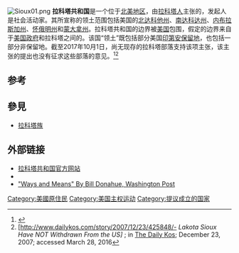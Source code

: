 {{Infobox Country
|native_name=Republic of Lakotah
|conventional_long_name = 拉科塔共和国
|common_name= 拉科塔
|image_flag=Pine Ridge Flag.svg
|symbol_type=國旗
|image_coat=Official Emblem of Lakotah.jpg
|symbol_type=國徽
|image_map=Possible Lakotah borders.png
|map_caption              = 拉科塔共和国在[[北美|北美]]的位置
|national_motto=Mitaku Oyasin <small>([[拉科塔语|拉科塔语]])</small>, "我们都相连"
|national_anthem=
|official_languages=[[拉科塔语|拉科塔语]]
|capital={{link-en|普克潘|Porcupine}}（建议）
|largest_city             = [[奥马哈|奥马哈]]
|government_type=[[母权|母权]]、[[邦联制|邦联制]]（建议）
|leader_title1= 发起人
|leader_title2=
|leader_name1={{link-en|拉塞尔·米恩斯|Russell Means}}
|leader_name2=
|area_magnitude=
|area_km2=约200000
|percent_water=
|population_estimate=100000<ref>[http://www.unpo.org/member_profile.php?id=35 Lakota Nation] {{webarchive|url=https://web.archive.org/web/20080217041617/http://www.unpo.org/member_profile.php?id=35 |date=2008-02-17 }} from [[UNPO|UNPO]]</ref> (仅包含拉科塔人)
|population_estimate_year=2005年
|population_estimate_rank = 
|population_census=
|population_census_year=
|population_density_km2=
|population_density_sq_mi=
|population_density_rank= 
|GDP_PPP_year=
|GDP_PPP=
|GDP_PPP_rank=
|GDP_PPP_per_capita=
|GDP_PPP_per_capita_rank=
|HDI_year=
|HDI=
|HDI_rank=
|HDI_category=
|currency= [[美元|美元]] ($)
|currency_code=
|country_code=
|cctld=未分配
}}
[[File:Sioux01.png|right]]
'''拉科塔共和国'''是一个位于[[北美地区|北美地区]]，由[[拉科塔族|拉科塔人]]主张的{{link-en|活跃的北美洲分离主义运动列表|List of active separatist movements in North America|拟议国家}}，发起人是社会活动家{{link-en|拉塞尔·米恩斯|Russell Means}}。其所宣称的领土范围包括美国的[[北达科他州|北达科他州]]、[[南达科达州|南达科达州]]、[[内布拉斯加州|内布拉斯加州]]、[[怀俄明州|怀俄明州]]和[[蒙大拿州|蒙大拿州]]。拉科塔共和国的边界被[[美国|美国]]包围，假定的边界来自于[[美国政府|美国政府]]和拉科塔之间的{{link-en|拉勒米堡条约 (1851年)|Treaty of Fort Laramie (1851)}}。该国“领土”既包括部分美国[[印第安保留地|印第安保留地]]，也包括一部分非保留地。截至2017年10月1日，尚无现存的拉科塔部落支持该项主张，该主张的提出也没有征求这些部落的意见。<ref name=toensing>{{cite news |url=http://indiancountrytodaymedianetwork.com/2008/01/04/withdrawal-us-treaties-enjoys-little-support-tribal-leaders-79806 |title=Withdrawal from US treaties enjoys little support from tribal leaders |author=Gale Courey Toensing |publisher=[[Indian_Country_Today|Indian Country Today]] |date=2008-01-04 |accessdate=2016-03-28 |archive-url=https://web.archive.org/web/20160504091145/http://indiancountrytodaymedianetwork.com/2008/01/04/withdrawal-us-treaties-enjoys-little-support-tribal-leaders-79806 |archive-date=2016-05-04 |dead-url=yes }}</ref><ref name=cos>[http://www.dailykos.com/story/2007/12/23/425848/- ''Lakota Sioux Have NOT Withdrawn From the US] {{Wayback|url=http://www.dailykos.com/story/2007/12/23/425848/- |date=20170610055213 }}''; in [[The_Daily_Kos|The Daily Kos]]; December 23, 2007; accessed March 28, 2016</ref>

== 参考 ==
{{reflist}}

== 參見 ==
* [[拉科塔族|拉科塔族]]

== 外部链接 ==
{{wikinews|has=related stories| Lakota activists declare secession from US | Lakota Freedom Delegation says spokesman Russell Means 'hijacked' organization| Canupa Gluha Mani speaks about Lakota Oyate, Lakota freedom| 'No treaty withdrawal', says Lakota elder}}
* [http://www.republicoflakotah.com/ 拉科塔共和国官方网站] {{Wayback|url=http://www.republicoflakotah.com/ |date=20080112195725 }}
*{{YouTube|Hm0JIgVHypQ|Russell Means discussing the Republic of Lakotah}}
*[https://www.washingtonpost.com/wp-dyn/content/article/2008/06/24/AR2008062401162.html?nav=rss_email/components "Ways and Means" By Bill Donahue, Washington Post] {{Wayback|url=https://www.washingtonpost.com/wp-dyn/content/article/2008/06/24/AR2008062401162.html?nav=rss_email%2Fcomponents |date=20180917231018 }}

[[Category:美國原住民|Category:美國原住民]]
[[Category:美国主权运动|Category:美国主权运动]]
[[Category:提议成立的国家|Category:提议成立的国家]]